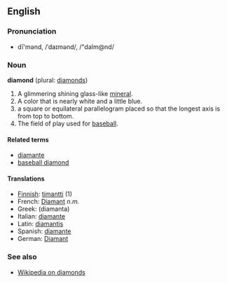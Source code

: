 ==English==
===Pronunciation===
*dī'mənd, /ˈdaɪmənd/, /"daIm@nd/

===Noun===
'''diamond''' (plural: [[diamonds]])<!-- pretty sure it can also be used as an uncountable noun as a material -->

#A glimmering shining glass-like [[mineral]].
#A color that is nearly white and a little blue.
#a square or equilateral parallelogram placed so that the longest axis is from top to bottom.
#The field of play used for [[baseball]].

====Related terms====
*[[diamante]]
*[[baseball diamond]]

====Translations====
*[[Finnish]]: [[timantti]] (1)
*French: [[Diamant]] ''n.m.''
*Greek: (diamanta)
*Italian: [[diamante]]
*Latin: [[diamantis]]
*Spanish: [[diamante]]
*German: [[Diamant]]

===See also===
*[[wikipedia:en:Diamond|Wikipedia on diamonds]]